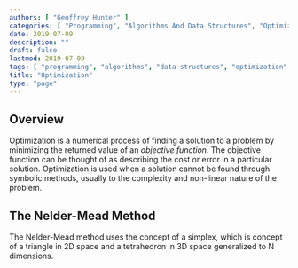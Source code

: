 ```yaml
---
authors: [ "Geoffrey Hunter" ]
categories: [ "Programming", "Algorithms And Data Structures", "Optimization" ]
date: 2019-07-09
description: ""
draft: false
lastmod: 2019-07-09
tags: [ "programming", "algorithms", "data structures", "optimization" ]
title: "Optimization"
type: "page"
---
```


## Overview

Optimization is a numerical process of finding a solution to a problem by minimizing the returned value of an _objective function_. The objective function can be thought of as describing the cost or error in a particular solution. Optimization is used when a solution cannot be found through symbolic methods, usually to the complexity and non-linear nature of the problem.

## The Nelder-Mead Method

The Nelder-Mead method uses the concept of a simplex, which is concept of a triangle in 2D space and a tetrahedron in 3D space generalized to N dimensions.

